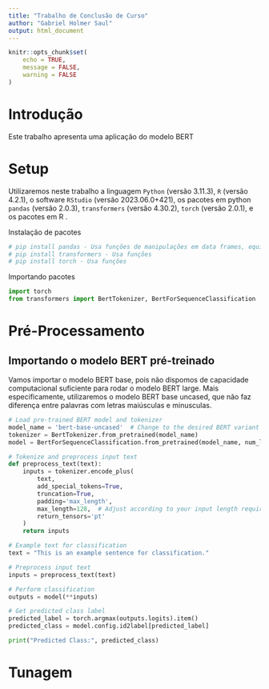 ```yaml
---
title: "Trabalho de Conclusão de Curso"
author: "Gabriel Holmer Saul"
output: html_document
---
```


```r
knitr::opts_chunk$set(
	echo = TRUE,
	message = FALSE,
	warning = FALSE
)
```

# Introdução

Este trabalho apresenta uma aplicação do modelo BERT 

# Setup

Utilizaremos neste trabalho a linguagem `Python` (versão 3.11.3), `R` (versão 4.2.1), o software `RStudio` (versão 2023.06.0+421), os pacotes em python `pandas` (versão 2.0.3), `transformers` (versão 4.30.2), `torch` (versão 2.0.1), e os pacotes em R .

Instalação de pacotes

```python
# pip install pandas - Usa funções de manipulações em data frames, equivalente ao dplyr
# pip install transformers - Usa funções
# pip install torch - Usa funções
```

Importando pacotes

```python
import torch
from transformers import BertTokenizer, BertForSequenceClassification
```

# Pré-Processamento

## Importando o modelo BERT pré-treinado

Vamos importar o modelo BERT base, pois não dispomos de capacidade computacional suficiente para rodar o modelo BERT large. Mais especificamente, utilizaremos o modelo BERT base uncased, que não faz diferença entre palavras com letras maiúsculas e minusculas.

```python
# Load pre-trained BERT model and tokenizer
model_name = 'bert-base-uncased'  # Change to the desired BERT variant
tokenizer = BertTokenizer.from_pretrained(model_name)
model = BertForSequenceClassification.from_pretrained(model_name, num_labels=2)  # Change num_labels according to your classification task
```


```python
# Tokenize and preprocess input text
def preprocess_text(text):
    inputs = tokenizer.encode_plus(
        text,
        add_special_tokens=True,
        truncation=True,
        padding='max_length',
        max_length=128,  # Adjust according to your input length requirements
        return_tensors='pt'
    )
    return inputs

# Example text for classification
text = "This is an example sentence for classification."

# Preprocess input text
inputs = preprocess_text(text)

# Perform classification
outputs = model(**inputs)

# Get predicted class label
predicted_label = torch.argmax(outputs.logits).item()
predicted_class = model.config.id2label[predicted_label]

print("Predicted Class:", predicted_class)

```






# Tunagem










